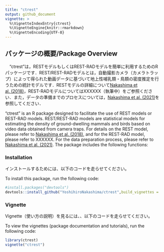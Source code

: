 ```yaml
---
title: "ctrest"
output: github_document
vignette: >
  %\VignetteIndexEntry{ctrest}
  %\VignetteEngine{knitr::rmarkdown}
  %\VignetteEncoding{UTF-8}
---
```


## パッケージの概要/Package Overview

　"ctrest"は，RESTモデルもしくはREST-RADモデルを簡単に利用するためのRパッケージです．REST/REST-RADモデルとは，自動撮影カメラ（カメラトラップ）によって得られた動画データに基づいて地上性哺乳類・鳥類の密度推定を行うための統計モデルです．RESTモデルの詳細について[Nakashima et al. (2018)](https://besjournals.onlinelibrary.wiley.com/doi/full/10.1111/1365-2664.13059)，REST-RADモデルについてはXXXXXX（執筆中）をご参照ください．また，データの準備までのプロセスについては，[Nakashima et al. (2021)](https://www.biorxiv.org/content/10.1101/2021.05.18.444583v2)を参照してください．

"ctrest" is an R package designed to facilitate the use of REST models or REST-RAD models. REST/REST-RAD models are statistical models for estimating the density of ground-dwelling mammals and birds based on video data obtained from camera traps. For details on the REST model, please refer to [Nakashima et al. (2018)](https://besjournals.onlinelibrary.wiley.com/doi/full/10.1111/1365-2664.13059), and for the REST-RAD model, please refer to XXXXXX. For the data preparation process, please refer to [Nakashima et al. (2021)](https://www.biorxiv.org/content/10.1101/2021.05.18.444583v2). The package includes the following functions:

### Installation

インストールするためには、以下のコードを走らせてください。

To install this package, run the following code:

```r
#install.packages("devtools")
devtools::install_github("YoshihiroNakashima/ctrest",build_vignettes = TRUE)
```

### Vignette

Vignette（使い方の説明）を見るには、、以下のコードを走らせてください。

To view the vignettes (package documentation and tutorials), run the following code:

```r
library(ctrest)
vignette("ctrest")
```
